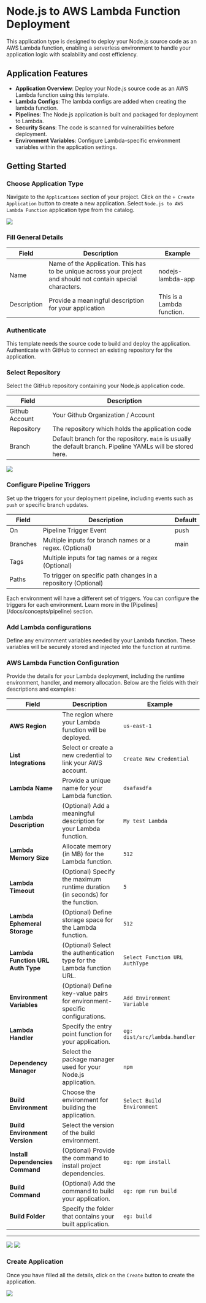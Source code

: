 
# Node.js to AWS Lambda Function Deployment

This application type is designed to deploy your Node.js source code as an AWS Lambda function, enabling a serverless environment to handle your application logic with scalability and cost efficiency.

## Application Features

- **Application Overview**: Deploy your Node.js source code as an AWS Lambda function using this template.
- **Lambda Configs**: The lambda configs are added when creating the lambda function.
- **Pipelines**: The Node.js application is built and packaged for deployment to Lambda.
- **Security Scans**: The code is scanned for vulnerabilities before deployment.
- **Environment Variables**: Configure Lambda-specific environment variables within the application settings.

## Getting Started

<Steps>

### Choose Application Type

Navigate to the `Applications` section of your project. Click on the `+ Create Application` button to create a new application. Select `Node.js to AWS Lambda Function` application type from the catalog.

<Image src="/assets/images/tutorials/app-creation/nodejs-to-lambda/select-lambda-app.png" width={1000} height={500} />

### Fill General Details

| Field       | Description                                                                                                   | Example                    |
| ----------- | ------------------------------------------------------------------------------------------------------------- | -------------------------- |
| Name        | Name of the Application. This has to be unique across your project and should not contain special characters. | nodejs-lambda-app          |
| Description | Provide a meaningful description for your application                                                        | This is a Lambda function. |

### Authenticate

This template needs the source code to build and deploy the application.
Authenticate with GitHub to connect an existing repository for the application. 

### Select Repository

Select the GitHub repository containing your Node.js application code.

| Field          | Description                                                                                              |
| -------------- | -------------------------------------------------------------------------------------------------------- |
| Github Account | Your Github Organization / Account                                                                      |
| Repository     | The repository which holds the application code                                                         |
| Branch         | Default branch for the repository. `main` is usually the default branch. Pipeline YAMLs will be stored here. |

<Image src="/assets/images/applications/repo-selector.png" width={500} height={500} />

### Configure Pipeline Triggers

Set up the triggers for your deployment pipeline, including events such as `push` or specific branch updates.

| Field    | Description                                                      | Default |
| -------- | ---------------------------------------------------------------- | ------- |
| On       | Pipeline Trigger Event                                           | push    |
| Branches | Multiple inputs for branch names or a regex. (Optional)          | main    |
| Tags     | Multiple inputs for tag names or a regex    (Optional)           |         |
| Paths    | To trigger on specific path changes in a repository   (Optional) |         |

<Callout type="info">
Each environment will have a different set of triggers. You can configure the triggers for each environment. Learn more in the [Pipelines](/docs/concepts/pipeline) section.
</Callout>

### Add Lambda configurations

Define any environment variables needed by your Lambda function. These variables will be securely stored and injected into the function at runtime.

### AWS Lambda Function Configuration

Provide the details for your Lambda deployment, including the runtime environment, handler, and memory allocation. Below are the fields with their descriptions and examples:


| **Field**                      | **Description**                                                                                                   | **Example**                              |
| ------------------------------ | ----------------------------------------------------------------------------------------------------------------- | ---------------------------------------- |
| **AWS Region**                 | The region where your Lambda function will be deployed.                                                          | `us-east-1`                              |
| **List Integrations**          | Select or create a new credential to link your AWS account.                                                      | `Create New Credential`                  |
| **Lambda Name**                | Provide a unique name for your Lambda function.                                                                  | `dsafasdfa`                              |
| **Lambda Description**         | (Optional) Add a meaningful description for your Lambda function.                                                | `My test Lambda`                                    |
| **Lambda Memory Size**         | Allocate memory (in MB) for the Lambda function.                                                                 | `512`                                    |
| **Lambda Timeout**             | (Optional) Specify the maximum runtime duration (in seconds) for the function.                                   | `5`                                      |
| **Lambda Ephemeral Storage**   | (Optional) Define storage space for the Lambda function.                                                         | `512`                                    |
| **Lambda Function URL Auth Type** | (Optional) Select the authentication type for the Lambda function URL.                                         | `Select Function URL AuthType`           |
| **Environment Variables**      | (Optional) Define key-value pairs for environment-specific configurations.                                        | `Add Environment Variable`               |
| **Lambda Handler**             | Specify the entry point function for your application.                                                          | `eg: dist/src/lambda.handler`            |
| **Dependency Manager**         | Select the package manager used for your Node.js application.                                                    | `npm`                                    |
| **Build Environment**          | Choose the environment for building the application.                                                            | `Select Build Environment`               |
| **Build Environment Version**  | Select the version of the build environment.                                                                    |                                          |
| **Install Dependencies Command** | (Optional) Provide the command to install project dependencies.                                                | `eg: npm install`                        |
| **Build Command**              | (Optional) Add the command to build your application.                                                           | `eg: npm run build`                      |
| **Build Folder**               | Specify the folder that contains your built application.                                                        | `eg: build`                              |

---


<Image src="/assets/images/tutorials/app-creation/nodejs-to-lambda/configure-3.png" width={500} height={500} />
<Image src="/assets/images/tutorials/app-creation/nodejs-to-lambda/configure-4.png" width={500} height={500} />

### Create Application

Once you have filled all the details, click on the `Create` button to create the application.

<Image src="/assets/images/tutorials/app-creation/nodejs-to-lambda/create.png" width={500} height={500} />

</Steps>
